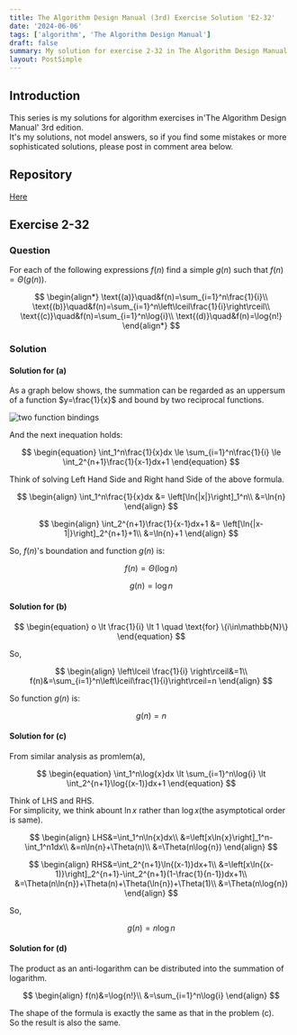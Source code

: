 ```yaml
---
title: The Algorithm Design Manual (3rd) Exercise Solution 'E2-32'
date: '2024-06-06'
tags: ['algorithm', 'The Algorithm Design Manual']
draft: false
summary: My solution for exercise 2-32 in The Algorithm Design Manual
layout: PostSimple
---
```


<TOCInline toc={props.toc} toHeading={4} asDisclosure={true} />

## Introduction

This series is my solutions for algorithm exercises in'The Algorithm Design Manual' 3rd edition.  
It's my solutions, not model answers, so if you find some mistakes or more sophisticated solutions, please post in comment area below.

## Repository

[Here](https://github.com/dede-20191130/tadm-solutions)

## Exercise 2-32

### Question

For each of the following expressions $f(n)$ find a simple $g(n)$ such that
$f(n) = Θ(g(n))$.

$$
\begin{align*}
    \text{(a)}\quad&f(n)=\sum_{i=1}^n\frac{1}{i}\\
    \text{(b)}\quad&f(n)=\sum_{i=1}^n\left\lceil\frac{1}{i}\right\rceil\\
    \text{(c)}\quad&f(n)=\sum_{i=1}^n\log{i}\\
    \text{(d)}\quad&f(n)=\log{n!}
\end{align*}
$$

### Solution

#### Solution for (a)

As a graph below shows, the summation can be regarded as an uppersum of a function $y=\frac{1}{x}$ and bound by two reciprocal functions.

![two function bindings](https://raw.githubusercontent.com/dede-20191130/tadm-solutions/main/Ch_2_Algorithm_Analysis/tadm_e2-32.png)

And the next inequation holds:

$$
\begin{equation}
    \int_1^n\frac{1}{x}dx \le \sum_{i=1}^n\frac{1}{i} \le \int_2^{n+1}\frac{1}{x-1}dx+1
\end{equation}
$$

Think of solving Left Hand Side and Right hand Side of the above formula.

$$
\begin{align}
    \int_1^n\frac{1}{x}dx &= \left[\ln{|x|}\right]_1^n\\
    &=\ln{n}
\end{align}
$$

$$
\begin{align}
    \int_2^{n+1}\frac{1}{x-1}dx+1 &= \left[\ln{|x-1|}\right]_2^{n+1}+1\\
    &=\ln{n}+1
\end{align}
$$

So, $f(n)$'s boundation and function $g(n)$ is:

$$
\begin{equation}
    f(n)=\Theta(\log{n})
\end{equation}
$$

$$
\begin{equation}
    g(n)=\log{n}
\end{equation}
$$

#### Solution for (b)

$$
\begin{equation}
    o \lt \frac{1}{i} \lt 1 \quad \text{for} \{i\in\mathbb{N}\}
\end{equation}
$$

So,

$$
\begin{align}
    \left\lceil \frac{1}{i} \right\rceil&=1\\
    f(n)&=\sum_{i=1}^n\left\lceil\frac{1}{i}\right\rceil=n
\end{align}
$$

So function $g(n)$ is:

$$
\begin{equation}
    g(n)=n
\end{equation}
$$

#### Solution for (c)

From similar analysis as promlem(a),

$$
\begin{equation}
    \int_1^n\log{x}dx \lt \sum_{i=1}^n\log{i} \lt \int_2^{n+1}\log{(x-1)}dx+1
\end{equation}
$$

Think of LHS and RHS.  
For simplicity, we think abount $\ln{x}$ rather than $\log{x}$(the asymptotical order is same).

$$
\begin{align}
    LHS&=\int_1^n\ln{x}dx\\
    &=\left[x\ln{x}\right]_1^n-\int_1^n1dx\\
    &=n\ln{n}+\Theta(n)\\
    &=\Theta(n\log{n})
\end{align}
$$

$$
\begin{align}
    RHS&=\int_2^{n+1}\ln{(x-1)}dx+1\\
    &=\left[x\ln{(x-1)}\right]_2^{n+1}-\int_2^{n+1}(1-\frac{1}{n-1})dx+1\\
    &=\Theta(n\ln{n})+\Theta(n)+\Theta(\ln{n})+\Theta(1)\\
    &=\Theta(n\log{n})
\end{align}
$$

So,

$$
\begin{equation}
    g(n)=n\log{n}
\end{equation}
$$

#### Solution for (d)

The product as an anti-logarithm can be distributed into the summation of logarithm.

$$
\begin{align}
    f(n)&=\log{n!}\\
    &=\sum_{i=1}^n\log{i}
\end{align}
$$

The shape of the formula is exactly the same as that in the problem (c).  
So the result is also the same.
